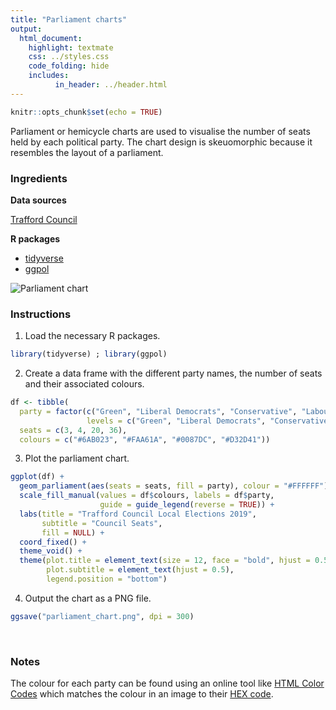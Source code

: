 ```yaml
---
title: "Parliament charts"
output:
  html_document:
    highlight: textmate
    css: ../styles.css
    code_folding: hide
    includes:
          in_header: ../header.html
---
```


```r
knitr::opts_chunk$set(echo = TRUE)
```

<!-- Provide a short summary of your recipe -->
Parliament or hemicycle charts are used to visualise the number of seats held by each political party. The chart design is skeuomorphic because it resembles the layout of a parliament.

<h3>Ingredients</h3>  
<div class = "row">

<!-- Provide a link to the data source -->
<div class = "col-md-4">
<strong>Data sources</strong>
<p><a href="https://www.trafford.gov.uk/about-your-council/elections/election-results.aspx" target="_blank">Trafford Council</a></p>
</div>

<!-- List the R packages used and their page on cran.r-project.org -->
<div class = "col-md-4">
<strong>R packages</strong>
<ul>
  <li><a href="https://cran.r-project.org/web/packages/tidyverse/index.html" target="_blank">tidyverse</a></li>
  <li><a href="https://cran.r-project.org/web/packages/ggpol/index.html" target="_blank">ggpol</a></li>
</ul>
</div>

<!-- Create an image of your output and store it in the img folder-->
<div class = "col-md-4">
<img src="img/parliament_chart.png" alt="Parliament chart">
</div>
</div>

<!-- Add each step of the recipe -->
### Instructions

<!-- Load the R packages first -->
1. Load the necessary R packages.
```r
library(tidyverse) ; library(ggpol)
```

2. Create a data frame with the different party names, the number of seats and their associated colours.
```r
df <- tibble(
  party = factor(c("Green", "Liberal Democrats", "Conservative", "Labour"),
                 levels = c("Green", "Liberal Democrats", "Conservative", "Labour")),
  seats = c(3, 4, 20, 36),
  colours = c("#6AB023", "#FAA61A", "#0087DC", "#D32D41"))
```

3. Plot the parliament chart.
```r
ggplot(df) + 
  geom_parliament(aes(seats = seats, fill = party), colour = "#FFFFFF") + 
  scale_fill_manual(values = df$colours, labels = df$party,
                    guide = guide_legend(reverse = TRUE)) +
  labs(title = "Trafford Council Local Elections 2019",
       subtitle = "Council Seats",
       fill = NULL) +
  coord_fixed() + 
  theme_void() +
  theme(plot.title = element_text(size = 12, face = "bold", hjust = 0.5),
        plot.subtitle = element_text(hjust = 0.5),
        legend.position = "bottom")
```

4. Output the chart as a PNG file.
```r
ggsave("parliament_chart.png", dpi = 300)
```
<br />

### Notes
The colour for each party can be found using an online tool like [HTML Color Codes](https://html-color-codes.info/colors-from-image/) which matches the colour in an image to their [HEX code](https://www.w3schools.com/colors/colors_hexadecimal.asp).
<br /><br />